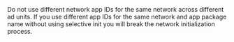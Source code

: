 <Callout type="warning">
Do not use different network app <Abbr>ID</Abbr>s for the same network across different ad units.
If you use different app <Abbr>ID</Abbr>s for the same network and app package name without using selective init you will break the network initialization process.
</Callout>
